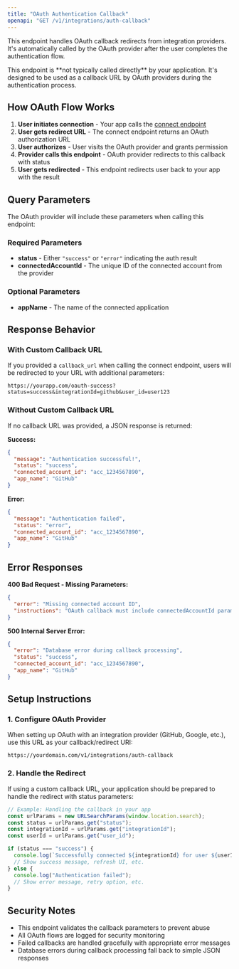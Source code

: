 ```yaml
---
title: "OAuth Authentication Callback"
openapi: "GET /v1/integrations/auth-callback"
---
```


This endpoint handles OAuth callback redirects from integration providers. It's automatically called by the OAuth provider after the user completes the authentication flow.

<Warning>
  This endpoint is **not typically called directly** by your application. It's
  designed to be used as a callback URL by OAuth providers during the
  authentication process.
</Warning>

## How OAuth Flow Works

1. **User initiates connection** - Your app calls the [connect endpoint](/api-reference/integrations/connect)
2. **User gets redirect URL** - The connect endpoint returns an OAuth authorization URL
3. **User authorizes** - User visits the OAuth provider and grants permission
4. **Provider calls this endpoint** - OAuth provider redirects to this callback with status
5. **User gets redirected** - This endpoint redirects user back to your app with the result

## Query Parameters

The OAuth provider will include these parameters when calling this endpoint:

### Required Parameters

- **status** - Either `"success"` or `"error"` indicating the auth result
- **connectedAccountId** - The unique ID of the connected account from the provider

### Optional Parameters

- **appName** - The name of the connected application

## Response Behavior

### With Custom Callback URL

If you provided a `callback_url` when calling the connect endpoint, users will be redirected to your URL with additional parameters:

```
https://yourapp.com/oauth-success?status=success&integrationId=github&user_id=user123
```

### Without Custom Callback URL

If no callback URL was provided, a JSON response is returned:

**Success:**

```json
{
  "message": "Authentication successful!",
  "status": "success",
  "connected_account_id": "acc_1234567890",
  "app_name": "GitHub"
}
```

**Error:**

```json
{
  "message": "Authentication failed",
  "status": "error",
  "connected_account_id": "acc_1234567890",
  "app_name": "GitHub"
}
```

## Error Responses

**400 Bad Request - Missing Parameters:**

```json
{
  "error": "Missing connected account ID",
  "instructions": "OAuth callback must include connectedAccountId parameter"
}
```

**500 Internal Server Error:**

```json
{
  "error": "Database error during callback processing",
  "status": "success",
  "connected_account_id": "acc_1234567890",
  "app_name": "GitHub"
}
```

## Setup Instructions

### 1. Configure OAuth Provider

When setting up OAuth with an integration provider (GitHub, Google, etc.), use this URL as your callback/redirect URI:

```
https://yourdomain.com/v1/integrations/auth-callback
```

### 2. Handle the Redirect

If using a custom callback URL, your application should be prepared to handle the redirect with status parameters:

```javascript
// Example: Handling the callback in your app
const urlParams = new URLSearchParams(window.location.search);
const status = urlParams.get("status");
const integrationId = urlParams.get("integrationId");
const userId = urlParams.get("user_id");

if (status === "success") {
  console.log(`Successfully connected ${integrationId} for user ${userId}`);
  // Show success message, refresh UI, etc.
} else {
  console.log("Authentication failed");
  // Show error message, retry option, etc.
}
```

## Security Notes

- This endpoint validates the callback parameters to prevent abuse
- All OAuth flows are logged for security monitoring
- Failed callbacks are handled gracefully with appropriate error messages
- Database errors during callback processing fall back to simple JSON responses
